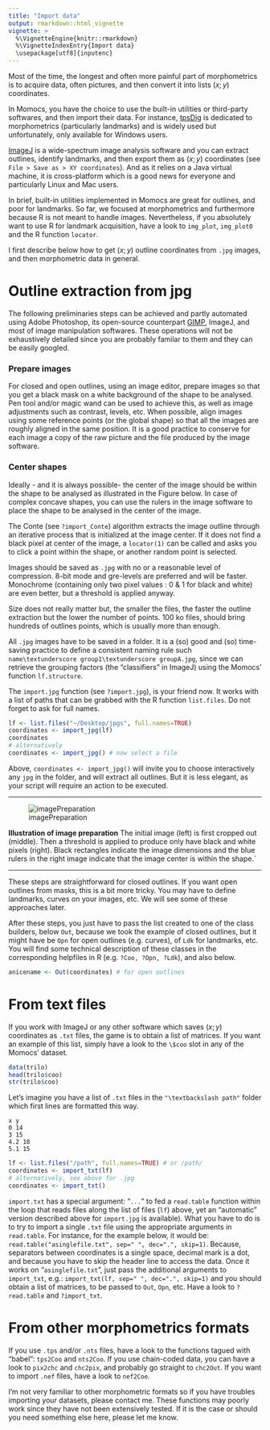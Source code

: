 ```yaml
---
title: "Import data"
output: rmarkdown::html_vignette
vignette: >
  %\VignetteEngine{knitr::rmarkdown}
  %\VignetteIndexEntry{Import data}
  \usepackage[utf8]{inputenc}
---
```

Most of the time, the longest and often more painful part of morphometrics is to acquire data, often pictures, and then convert it into lists $(x; y)$ coordinates.

In Momocs, you have the choice to use the built-in utilities or third-party softwares, and then import their data. For instance, [tpsDig](http://life.bio.sunysb.edu/ee/rohlf/software.html) is dedicated to morphometrics (particularly landmarks) and is widely used but unfortunately, only available for Windows users. 

[ImageJ](http://imagej.nih.gov/ij/) is a wide-spectrum image analysis software and you can extract outlines, identify landmarks, and then export them as $(x; y)$ coordinates (see `File > Save as > XY coordinates`). And as it relies on a Java virtual machine, it is cross-platform which is a good news for everyone and particularly Linux and Mac users.

In brief, built-in utilities implemented in Momocs are great for outlines, and poor for landmarks. So far, we focused at morphometrics and furthermore because R is not meant to handle images. Nevertheless, if you absolutely want to use R for landmark acquisition, have a look to `img_plot`, `img_plot0` and the R function `locator`.

I first describe below how to get ($x; y$) outline coordinates from `.jpg` images, and then morphometric data in general.

# Outline extraction from jpg
The following preliminaries steps can be achieved and partly automated using Adobe Photoshop, its open-source counterpart [GIMP](http://www.gimp.org/), ImageJ, and most of image manipulation softwares. These operations will not be exhaustively detailed since you are probably familar to them and they can be easily googled.

### Prepare images
For closed and open outlines, using an image editor, prepare images so that you get a black mask on a white background of the shape to be analysed. Pen tool and/or magic wand can be used to achieve this, as well as image adjustments such as contrast, levels, etc. When possible, align images using some reference points (or the global shape) so that all the images are roughly aligned in the same position. It is a good practice to conserve for each image a copy of the raw picture and the file produced by the image software.

### Center shapes
Ideally - and it is always possible- the center of the image should be within the shape to be analysed as illustrated in the Figure below. In case of complex concave shapes, you can use the rulers in the image software to place the shape to be analysed in the center of the image.

The Conte (see `?import_Conte`) algorithm extracts the image outline through an iterative process that is initialized at the image center. If it does not find a black pixel at center of the image, a `locator(1)` can be called and asks you to click a point within the shape, or another random point is selected.

Images should be saved as `.jpg` with no or a reasonable level of compression. 8-bit mode and gre-levels are preferred and will be faster. Monochrome (containing only two pixel values : 0 & 1 for black and white) are even better, but a threshold is applied anyway.

Size does not really matter but, the smaller the files, the faster the outline extraction but the lower the number of points. 100 ko files, should bring hundreds of outlines points, which is usually more than enough.

All `.jpg` images have to be saved in a folder. It is a (so) good and (so) time-saving practice to define a consistent naming rule such `name\textunderscore group1\textunderscore groupA.jpg`, since we can retrieve the grouping factors (the "classifiers" in ImageJ) using the Momocs' function `lf.structure`.

The `import.jpg` function (see `?import.jpg`), is your friend now. It works with a list of paths that can be grabbed with the R function `list.files`. Do not forget to ask for full names.

```r
lf <- list.files("~/Desktop/jpgs", full.names=TRUE)
coordinates <- import_jpg(lf)
coordinates
# alternatively
coordinates <- import_jpg() # now select a file
```

Above, `coordinates <- import_jpg()` will invite you to choose interactively any `jpg` in the folder, and will extract all outlines. But it is less elegant, as your script will require an action to be executed.

********
![imagePreparation](imagePreparation.jpg)

**Illustration of image preparation** The initial image (left) is first cropped out (middle). Then a threshold is applied to produce only have black and white pixels (right). Black rectangles indicate the image dimensions and the blue rulers in the right image indicate that the image center is within the shape.`

********

These steps are straightforward for closed outlines. If you want open outlines from masks, this is a bit more tricky.  You may have to define landmarks, curves on your images, etc. We will see some of these approaches later.

After these steps, you just have to pass the list created to one of the class builders, below `Out`, because we took the example of closed outlines, but it might have be `Opn` for open outlines (e.g. curves), of `Ldk` for landmarks, etc. You will find some technical description of these classes in the corresponding helpfiles in R (e.g. `?Coo, ?Opn, ?Ldk`), and also below.

```r
anicename <- Out(coordinates) # for open outlines
```  

# From text files
If you work with ImageJ or any other software which saves $(x; y)$ coordinates as `.txt` files, the game is to obtain a list of matrices. If you want an example of this list, simply have a look to the `\$coo` slot in any of the Momocs' dataset.

```r
data(trilo)
head(trilo$coo)
str(trilo$coo)
```

Let's imagine you have a list of `.txt` files in the `"\textbackslash path"` folder which first lines are formatted this way.
```
x y
0 14
3 15
4.2 18
5.1 15
```

```r
lf <- list.files("/path", full.names=TRUE) # or /path/
coordinates <- import_txt(lf)
# alternatively, see above for .jpg
coordinates <- import_txt()
```

`import.txt` has a special argument: "`...`" to fed a `read.table` function within the loop that reads files along the list of files (`lf`) above, yet an "automatic" version described above for `import.jpg` is available). What you have to do is to try to import a single `.txt` file using the appropriate arguments in `read.table`. For instance, for the example below, it would be: `read.table("asinglefile.txt", sep=" ", dec=".", skip=1)`. Because, separators between coordinates is a single space, decimal mark is a dot, and because you have to skip the header line to access the data. Once it works on "`asinglefile.txt`", just pass the additional arguments to `import_txt`, e.g.: `import_txt(lf, sep=" ", dec=".", skip=1)` and you should obtain a list of matrices, to be passed to `Out`, `Opn`, etc. Have a look to `?read.table` and `?import_txt`.

# From other morphometrics formats
If you use `.tps` and/or `.nts` files, have a look to the functions tagued with "babel": `tps2Coo` and `nts2Coo`. If you use chain-coded data, you can have a look to `pix2chc` and `chc2pix`, and probably go straight to `chc2Out`. If you want to import `.nef` files, have a look to `nef2Coe`.

I'm not very familiar to other morphometric formats so if you have troubles importing your datasets, please contact me. These functions may poorly work since they have not been extensively tested. If it is the case or should you need something else here, please let me know.


